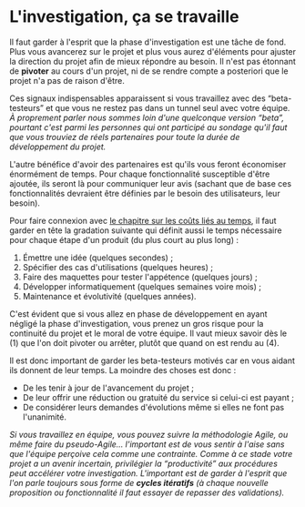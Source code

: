 # L'investigation, ça se travaille

Il faut garder à l'esprit que la phase d'investigation est une tâche de fond. Plus vous avancerez sur le projet et plus vous aurez d'éléments pour ajuster la direction du projet afin de mieux répondre au besoin. Il n'est pas étonnant de **pivoter** au cours d'un projet, ni de se rendre compte a posteriori que le projet n'a pas de raison d'être.

Ces signaux indispensables apparaissent si vous travaillez avec des “beta-testeurs” et que vous ne restez pas dans un tunnel seul avec votre équipe. _À proprement parler nous sommes loin d'une quelconque version “beta”, pourtant c'est parmi les personnes qui ont participé au sondage qu'il faut que vous trouviez de réels partenaires pour toute la durée de développement du projet._

L'autre bénéfice d'avoir des partenaires est qu'ils vous feront économiser énormément de temps. Pour chaque fonctionnalité susceptible d'être ajoutée, ils seront là pour communiquer leur avis (sachant que de base ces fonctionnalités devraient être définies par le besoin des utilisateurs, leur besoin).

Pour faire connexion avec [le chapitre sur les coûts liés au temps](project-start/time-and-costs.mdx), il faut garder en tête la gradation suivante qui définit aussi le temps nécessaire pour chaque étape d'un produit (du plus court au plus long) :

1.  Émettre une idée (quelques secondes) ;
2.  Spécifier des cas d'utilisations (quelques heures) ;
3.  Faire des maquettes pour tester l'appétence (quelques jours) ;
4.  Développer informatiquement (quelques semaines voire mois) ;
5.  Maintenance et évolutivité (quelques années).

C'est évident que si vous allez en phase de développement en ayant négligé la phase d'investigation, vous prenez un gros risque pour la continuité du projet et le moral de votre équipe. Il vaut mieux savoir dès le (1) que l'on doit pivoter ou arrêter, plutôt que quand on est rendu au (4).

Il est donc important de garder les beta-testeurs motivés car en vous aidant ils donnent de leur temps. La moindre des choses est donc :

- De les tenir à jour de l'avancement du projet ;
- De leur offrir une réduction ou gratuité du service si celui-ci est payant ;
- De considérer leurs demandes d'évolutions même si elles ne font pas l'unanimité.

_Si vous travaillez en équipe, vous pouvez suivre la méthodologie Agile, ou même faire du pseudo-Agile… l'important est de vous sentir à l'aise sans que l'équipe perçoive cela comme une contrainte. Comme à ce stade votre projet a un avenir incertain, privilégier la “productivité” aux procédures peut accélérer votre investigation. L'important est de garder à l'esprit que l'on parle toujours sous forme de **cycles itératifs** (à chaque nouvelle proposition ou fonctionnalité il faut essayer de repasser des validations)._
